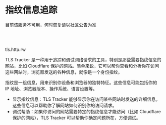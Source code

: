 <br></br>


# 指纹信息追踪

<Callout type="error">
    目前该服务不可用，何时恢复请以社区公告为准
</Callout>


<br></br>

<Link href="https://tls.http.rw/" target="_blank" className="text-blue-500" >tls.http.rw</Link>

TLS Tracker 是一种用于追踪和调试网络请求的工具，特别是那些需要指纹信息的网站，比如 Cloudflare 保护的网站。简单来说，它可以帮你查看和分析你在访问这些网站时，浏览器发送的各种信息，就像是一个身份指纹。

指纹是一组信息，用来识别你设备和浏览器的独特特征。这些信息可能包括你的 IP 地址、浏览器版本、操作系统、语言设置等。

- 显示指纹信息：TLS Tracker 能够显示你在访问某些网站时发送的详细信息。这些信息可以帮助你了解网站如何识别你的访问请求。
- 调试帮助：如果你访问的网站需要特定的指纹信息才能访问（比如 Cloudflare 保护的网站），TLS Tracker 可以帮助你确定问题所在，方便调试。